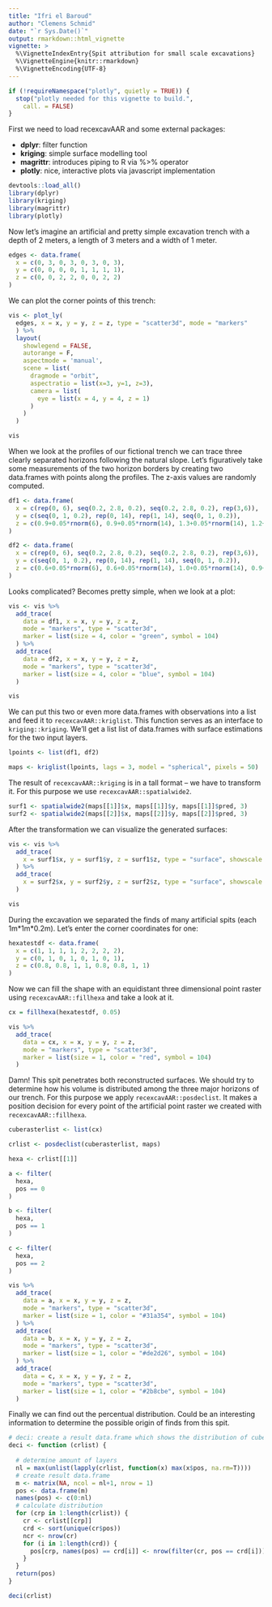 ```yaml
---
title: "Ifri el Baroud"
author: "Clemens Schmid"
date: "`r Sys.Date()`"
output: rmarkdown::html_vignette
vignette: >
  %\VignetteIndexEntry{Spit attribution for small scale excavations}
  %\VignetteEngine{knitr::rmarkdown}
  %\VignetteEncoding{UTF-8}
---
```


```r
if (!requireNamespace("plotly", quietly = TRUE)) {
  stop("plotly needed for this vignette to build.",
    call. = FALSE)
}
```

First we need to load recexcavAAR and some external packages:

- **dplyr**: filter function
- **kriging**: simple surface modelling tool
- **magrittr**: introduces piping to R via %>% operator
- **plotly**: nice, interactive plots via javascript implementation

```r
devtools::load_all()
library(dplyr)
library(kriging)
library(magrittr)
library(plotly)
```

Now let's imagine an artificial and pretty simple excavation trench with a depth of 2 meters, a length of 3 meters and a width of 1 meter. 

```r
edges <- data.frame(
  x = c(0, 3, 0, 3, 0, 3, 0, 3),
  y = c(0, 0, 0, 0, 1, 1, 1, 1),
  z = c(0, 0, 2, 2, 0, 0, 2, 2)
)
```

We can plot the corner points of this trench:

```r
vis <- plot_ly(
  edges, x = x, y = y, z = z, type = "scatter3d", mode = "markers"
  ) %>% 
  layout(
    showlegend = FALSE,
    autorange = F, 
    aspectmode = 'manual', 
    scene = list(
      dragmode = "orbit",
      aspectratio = list(x=3, y=1, z=3),
      camera = list(
        eye = list(x = 4, y = 4, z = 1) 
      )
    )
  )

vis
```

When we look at the profiles of our fictional trench we can trace three clearly separated horizons following the natural slope. Let's figuratively take some measurements of the two horizon borders by creating two data.frames with points along the profiles. The z-axis values are randomly computed.  

```r
df1 <- data.frame(
  x = c(rep(0, 6), seq(0.2, 2.8, 0.2), seq(0.2, 2.8, 0.2), rep(3,6)),
  y = c(seq(0, 1, 0.2), rep(0, 14), rep(1, 14), seq(0, 1, 0.2)), 
  z = c(0.9+0.05*rnorm(6), 0.9+0.05*rnorm(14), 1.3+0.05*rnorm(14), 1.2+0.05*rnorm(6))
)

df2 <- data.frame(
  x = c(rep(0, 6), seq(0.2, 2.8, 0.2), seq(0.2, 2.8, 0.2), rep(3,6)),
  y = c(seq(0, 1, 0.2), rep(0, 14), rep(1, 14), seq(0, 1, 0.2)),
  z = c(0.6+0.05*rnorm(6), 0.6+0.05*rnorm(14), 1.0+0.05*rnorm(14), 0.9+0.05*rnorm(6))
)
```

Looks complicated? Becomes pretty simple, when we look at a plot:

```r
vis <- vis %>%
  add_trace(
    data = df1, x = x, y = y, z = z, 
    mode = "markers", type = "scatter3d", 
    marker = list(size = 4, color = "green", symbol = 104)
  ) %>%
  add_trace(
    data = df2, x = x, y = y, z = z, 
    mode = "markers", type = "scatter3d", 
    marker = list(size = 4, color = "blue", symbol = 104)
  ) 

vis
```

We can put this two or even more data.frames with observations into a list and feed it to `recexcavAAR::kriglist`. This function serves as an interface to `kriging::kriging`. We'll get a list list of data.frames with surface estimations for the two input layers. 

```r
lpoints <- list(df1, df2)

maps <- kriglist(lpoints, lags = 3, model = "spherical", pixels = 50)
```

The result of `recexcavAAR::kriging` is in a tall format -- we have to transform it. For this purpose we use `recexcavAAR::spatialwide2`.

```r
surf1 <- spatialwide2(maps[[1]]$x, maps[[1]]$y, maps[[1]]$pred, 3)
surf2 <- spatialwide2(maps[[2]]$x, maps[[2]]$y, maps[[2]]$pred, 3)
```

After the transformation we can visualize the generated surfaces:

```r
vis <- vis %>% 
  add_trace(
    x = surf1$x, y = surf1$y, z = surf1$z, type = "surface", showscale = FALSE
  ) %>%
  add_trace(
    x = surf2$x, y = surf2$y, z = surf2$z, type = "surface", showscale = FALSE
  ) 

vis
```

During the excavation we separated the finds of many artificial spits (each 1m\*1m\*0.2m). Let's enter the corner coordinates for one:

```r
hexatestdf <- data.frame(
  x = c(1, 1, 1, 1, 2, 2, 2, 2),
  y = c(0, 1, 0, 1, 0, 1, 0, 1),
  z = c(0.8, 0.8, 1, 1, 0.8, 0.8, 1, 1)
)
```

Now we can fill the shape with an equidistant three dimensional point raster using `recexcavAAR::fillhexa` and take a look at it.

```r
cx = fillhexa(hexatestdf, 0.05)
```

```r
vis %>% 
  add_trace(
    data = cx, x = x, y = y, z = z, 
    mode = "markers", type = "scatter3d", 
    marker = list(size = 1, color = "red", symbol = 104)
  )
```

Damn! This spit penetrates both reconstructed surfaces. We should try to determine how his volume is distributed among the three major horizons of our trench. For this purpose we apply `recexcavAAR::posdeclist`. It makes a position decision for every point of the artificial point raster we created with `recexcavAAR::fillhexa`.

```r
cuberasterlist <- list(cx)

crlist <- posdeclist(cuberasterlist, maps)

hexa <- crlist[[1]]

a <- filter(
  hexa,
  pos == 0
)

b <- filter(
  hexa,
  pos == 1
)

c <- filter(
  hexa,
  pos == 2
)

vis %>% 
  add_trace(
    data = a, x = x, y = y, z = z, 
    mode = "markers", type = "scatter3d", 
    marker = list(size = 1, color = "#31a354", symbol = 104)
  ) %>% 
  add_trace(
    data = b, x = x, y = y, z = z, 
    mode = "markers", type = "scatter3d", 
    marker = list(size = 1, color = "#de2d26", symbol = 104)
  ) %>% 
  add_trace(
    data = c, x = x, y = y, z = z, 
    mode = "markers", type = "scatter3d", 
    marker = list(size = 1, color = "#2b8cbe", symbol = 104)
  )
```

Finally we can find out the percentual distribution. Could be an interesting information to determine the possible origin of finds from this spit.

```r
# deci: create a result data.frame which shows the distribution of cube points
deci <- function (crlist) {
  
  # determine amount of layers
  nl = max(unlist(lapply(crlist, function(x) max(x$pos, na.rm=T))))
  # create result data.frame
  m <- matrix(NA, ncol = nl+1, nrow = 1)
  pos <- data.frame(m)
  names(pos) <- c(0:nl)
  # calculate distribution
  for (crp in 1:length(crlist)) {
    cr <- crlist[[crp]]
    crd <- sort(unique(cr$pos))
    ncr <- nrow(cr)
    for (i in 1:length(crd)) {
      pos[crp, names(pos) == crd[i]] <- nrow(filter(cr, pos == crd[i]))/ncr*100
    }
  }
  return(pos)
}

deci(crlist)
```